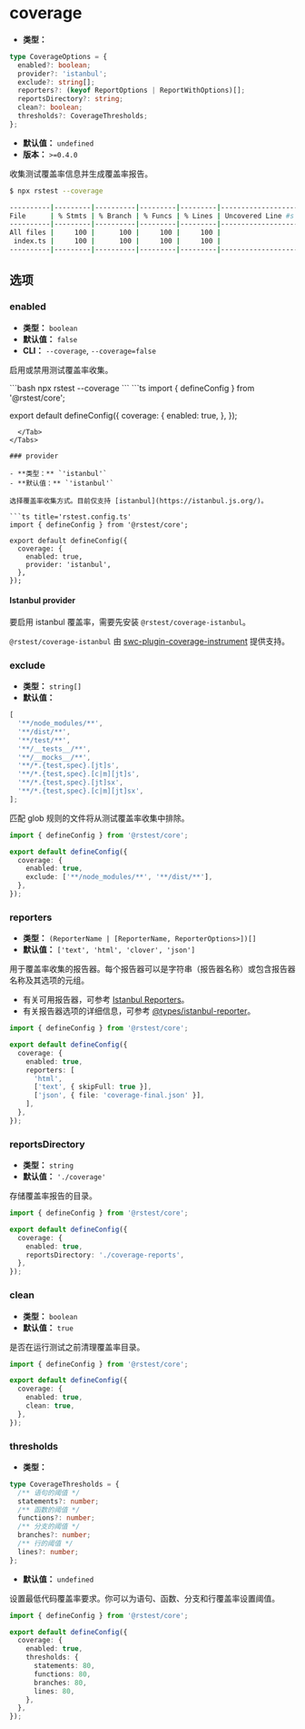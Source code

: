 # coverage

- **类型：**

```ts
type CoverageOptions = {
  enabled?: boolean;
  provider?: 'istanbul';
  exclude?: string[];
  reporters?: (keyof ReportOptions | ReportWithOptions)[];
  reportsDirectory?: string;
  clean?: boolean;
  thresholds?: CoverageThresholds;
};
```

- **默认值：** `undefined`
- **版本：** `>=0.4.0`

收集测试覆盖率信息并生成覆盖率报告。

```bash
$ npx rstest --coverage

----------|---------|----------|---------|---------|-------------------
File      | % Stmts | % Branch | % Funcs | % Lines | Uncovered Line #s
----------|---------|----------|---------|---------|-------------------
All files |     100 |      100 |     100 |     100 |
 index.ts |     100 |      100 |     100 |     100 |
----------|---------|----------|---------|---------|-------------------
```

## 选项

### enabled

- **类型：** `boolean`
- **默认值：** `false`
- **CLI：** `--coverage`, `--coverage=false`

启用或禁用测试覆盖率收集。


<Tabs defaultValue='rstest.config.ts'>
  <Tab label="CLI">
  ```bash
  npx rstest --coverage
  ```
  </Tab>
  <Tab label="rstest.config.ts">
```ts
import { defineConfig } from '@rstest/core';

export default defineConfig({
  coverage: {
    enabled: true,
  },
});
```
  </Tab>
</Tabs>

### provider

- **类型：** `'istanbul'`
- **默认值：** `'istanbul'`

选择覆盖率收集方式。目前仅支持 [istanbul](https://istanbul.js.org/)。

```ts title='rstest.config.ts'
import { defineConfig } from '@rstest/core';

export default defineConfig({
  coverage: {
    enabled: true,
    provider: 'istanbul',
  },
});
```

#### Istanbul provider

要启用 istanbul 覆盖率，需要先安装 `@rstest/coverage-istanbul`。


<PackageManagerTabs command="add @rstest/coverage-istanbul -D" />

`@rstest/coverage-istanbul` 由 [swc-plugin-coverage-instrument](https://github.com/kwonoj/swc-plugin-coverage-instrument) 提供支持。

### exclude

- **类型：** `string[]`
- **默认值：**

```ts
[
  '**/node_modules/**',
  '**/dist/**',
  '**/test/**',
  '**/__tests__/**',
  '**/__mocks__/**',
  '**/*.{test,spec}.[jt]s',
  '**/*.{test,spec}.[c|m][jt]s',
  '**/*.{test,spec}.[jt]sx',
  '**/*.{test,spec}.[c|m][jt]sx',
];
```

匹配 glob 规则的文件将从测试覆盖率收集中排除。

```ts title='rstest.config.ts'
import { defineConfig } from '@rstest/core';

export default defineConfig({
  coverage: {
    enabled: true,
    exclude: ['**/node_modules/**', '**/dist/**'],
  },
});
```

### reporters

- **类型：** `(ReporterName | [ReporterName, ReporterOptions>])[]`
- **默认值：** `['text', 'html', 'clover', 'json']`

用于覆盖率收集的报告器。每个报告器可以是字符串（报告器名称）或包含报告器名称及其选项的元组。

- 有关可用报告器，可参考 [Istanbul Reporters](https://istanbul.js.org/docs/advanced/alternative-reporters/)。
- 有关报告器选项的详细信息，可参考 [@types/istanbul-reporter](https://github.com/DefinitelyTyped/DefinitelyTyped/blob/master/types/istanbul-reports/index.d.ts)。

```ts title='rstest.config.ts'
import { defineConfig } from '@rstest/core';

export default defineConfig({
  coverage: {
    enabled: true,
    reporters: [
      'html',
      ['text', { skipFull: true }],
      ['json', { file: 'coverage-final.json' }],
    ],
  },
});
```

### reportsDirectory

- **类型：** `string`
- **默认值：** `'./coverage'`

存储覆盖率报告的目录。

```ts title='rstest.config.ts'
import { defineConfig } from '@rstest/core';

export default defineConfig({
  coverage: {
    enabled: true,
    reportsDirectory: './coverage-reports',
  },
});
```

### clean

- **类型：** `boolean`
- **默认值：** `true`

是否在运行测试之前清理覆盖率目录。

```ts title='rstest.config.ts'
import { defineConfig } from '@rstest/core';

export default defineConfig({
  coverage: {
    enabled: true,
    clean: true,
  },
});
```

### thresholds

- **类型：**

```ts
type CoverageThresholds = {
  /** 语句的阈值 */
  statements?: number;
  /** 函数的阈值 */
  functions?: number;
  /** 分支的阈值 */
  branches?: number;
  /** 行的阈值 */
  lines?: number;
};
```

- **默认值：** `undefined`

设置最低代码覆盖率要求。你可以为语句、函数、分支和行覆盖率设置阈值。

```ts title='rstest.config.ts'
import { defineConfig } from '@rstest/core';

export default defineConfig({
  coverage: {
    enabled: true,
    thresholds: {
      statements: 80,
      functions: 80,
      branches: 80,
      lines: 80,
    },
  },
});
```
